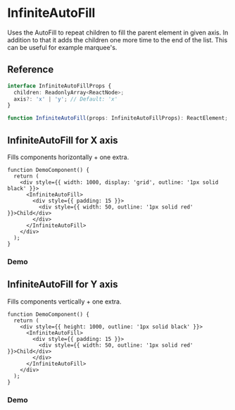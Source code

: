 
<Meta title="Components / InfiniteAutoFill" />

# InfiniteAutoFill

Uses the AutoFill to repeat children to fill the parent element in given axis. In addition to that
it adds the children one more time to the end of the list. This can be useful for example marquee's.

## Reference

```ts
interface InfiniteAutoFillProps {
  children: ReadonlyArray<ReactNode>;
  axis?: 'x' | 'y'; // Default: 'x'
}

function InfiniteAutoFill(props: InfiniteAutoFillProps): ReactElement;
```

## InfiniteAutoFill for X axis

Fills components horizontally + one extra.

```tsx
function DemoComponent() {
  return (
    <div style={{ width: 1000, display: 'grid', outline: '1px solid black' }}>
      <InfiniteAutoFill>
        <div style={{ padding: 15 }}>
          <div style={{ width: 50, outline: '1px solid red' }}>Child</div>
        </div>
      </InfiniteAutoFill>
    </div>
  );
}
```

### Demo

<Canvas of={stories.Horizontal} />

## InfiniteAutoFill for Y axis

Fills components vertically + one extra.

```tsx
function DemoComponent() {
  return (
    <div style={{ height: 1000, outline: '1px solid black' }}>
      <InfiniteAutoFill>
        <div style={{ padding: 15 }}>
          <div style={{ width: 50, outline: '1px solid red' }}>Child</div>
        </div>
      </InfiniteAutoFill>
    </div>
  );
}
```

### Demo

<Canvas of={stories.Vertical} />
